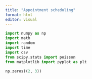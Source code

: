 ```yaml
---
title: "Appointment scheduling"
format: html
editor: visual
---
```


```python
import numpy as np
import math
import random
import time
import csv
from scipy.stats import poisson
from matplotlib import pyplot as plt
```

```python
np.zeros((2, 3))
```

